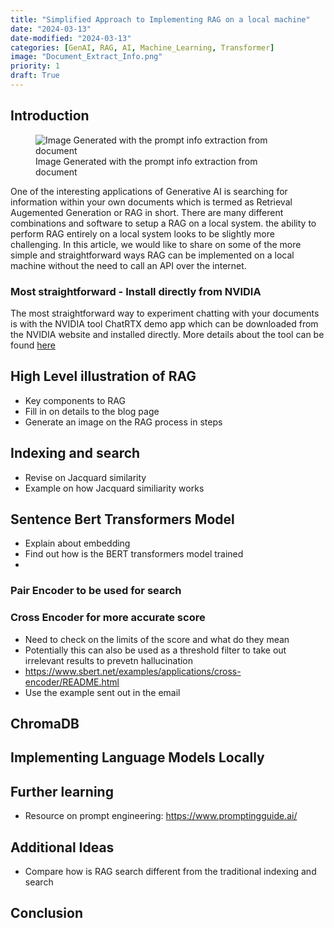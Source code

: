 ```yaml
---
title: "Simplified Approach to Implementing RAG on a local machine"
date: "2024-03-13"
date-modified: "2024-03-13"
categories: [GenAI, RAG, AI, Machine_Learning, Transformer]
image: "Document_Extract_Info.png"
priority: 1
draft: True
---
```


## Introduction

![Image Generated with the prompt info extraction from document](Document_Extract_Info.png)


One of the interesting applications of Generative AI is searching for information within your own documents which is termed as Retrieval Augemented Generation or RAG in short. There are many different combinations and software to setup a RAG on a local system.  the ability to perform RAG entirely on a local system looks to be slightly more challenging. In this article, we would like to share on some of the more simple and straightforward ways RAG can be implemented on a local machine without the need to call an API over the internet.

### Most straightforward - Install directly from NVIDIA

The most straightforward way to experiment chatting with your documents is with the NVIDIA tool ChatRTX demo app which can be downloaded from the NVIDIA website and installed directly. More details about the tool can be found [here](https://www.nvidia.com/en-us/ai-on-rtx/chat-with-rtx-generative-ai/)

## High Level illustration of RAG

- Key components to RAG
- Fill in on details to the blog page
- Generate an image on the RAG process in steps

## Indexing and search

- Revise on Jacquard similarity
- Example on how Jacquard similiarity works

## Sentence Bert Transformers Model

- Explain about embedding
- Find out how is the BERT transformers model trained
- 

### Pair Encoder to be used for search

### Cross Encoder for more accurate score

- Need to check on the limits of the score and what do they mean
- Potentially this can also be used as a threshold filter to take out irrelevant results to prevetn hallucination
- <https://www.sbert.net/examples/applications/cross-encoder/README.html>
- Use the example sent out in the email

## ChromaDB

## Implementing Language Models Locally

## Further learning

- Resource on prompt engineering: <https://www.promptingguide.ai/>

## Additional Ideas

- Compare how is RAG search different from the traditional indexing and search

## Conclusion

